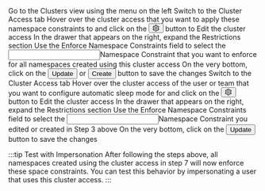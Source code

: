 


<Flow id="enforce-namespace-constraints-ui">
  <Step>
    Go to the <NavStep>Clusters</NavStep> view using the menu on the left
  </Step>
  <Step>
    Switch to the <Label>Cluster Access</Label> tab
  </Step>
  <Step>
    Hover over the cluster access that you want to apply these namespace constraints to and click on the <Button><svg viewBox="64 64 896 896" focusable="false" class="" data-icon="setting" width="1em" height="1em" fill="currentColor" aria-hidden="true"><path d="M924.8 625.7l-65.5-56c3.1-19 4.7-38.4 4.7-57.8s-1.6-38.8-4.7-57.8l65.5-56a32.03 32.03 0 009.3-35.2l-.9-2.6a443.74 443.74 0 00-79.7-137.9l-1.8-2.1a32.12 32.12 0 00-35.1-9.5l-81.3 28.9c-30-24.6-63.5-44-99.7-57.6l-15.7-85a32.05 32.05 0 00-25.8-25.7l-2.7-.5c-52.1-9.4-106.9-9.4-159 0l-2.7.5a32.05 32.05 0 00-25.8 25.7l-15.8 85.4a351.86 351.86 0 00-99 57.4l-81.9-29.1a32 32 0 00-35.1 9.5l-1.8 2.1a446.02 446.02 0 00-79.7 137.9l-.9 2.6c-4.5 12.5-.8 26.5 9.3 35.2l66.3 56.6c-3.1 18.8-4.6 38-4.6 57.1 0 19.2 1.5 38.4 4.6 57.1L99 625.5a32.03 32.03 0 00-9.3 35.2l.9 2.6c18.1 50.4 44.9 96.9 79.7 137.9l1.8 2.1a32.12 32.12 0 0035.1 9.5l81.9-29.1c29.8 24.5 63.1 43.9 99 57.4l15.8 85.4a32.05 32.05 0 0025.8 25.7l2.7.5a449.4 449.4 0 00159 0l2.7-.5a32.05 32.05 0 0025.8-25.7l15.7-85a350 350 0 0099.7-57.6l81.3 28.9a32 32 0 0035.1-9.5l1.8-2.1c34.8-41.1 61.6-87.5 79.7-137.9l.9-2.6c4.5-12.3.8-26.3-9.3-35zM788.3 465.9c2.5 15.1 3.8 30.6 3.8 46.1s-1.3 31-3.8 46.1l-6.6 40.1 74.7 63.9a370.03 370.03 0 01-42.6 73.6L721 702.8l-31.4 25.8c-23.9 19.6-50.5 35-79.3 45.8l-38.1 14.3-17.9 97a377.5 377.5 0 01-85 0l-17.9-97.2-37.8-14.5c-28.5-10.8-55-26.2-78.7-45.7l-31.4-25.9-93.4 33.2c-17-22.9-31.2-47.6-42.6-73.6l75.5-64.5-6.5-40c-2.4-14.9-3.7-30.3-3.7-45.5 0-15.3 1.2-30.6 3.7-45.5l6.5-40-75.5-64.5c11.3-26.1 25.6-50.7 42.6-73.6l93.4 33.2 31.4-25.9c23.7-19.5 50.2-34.9 78.7-45.7l37.9-14.3 17.9-97.2c28.1-3.2 56.8-3.2 85 0l17.9 97 38.1 14.3c28.7 10.8 55.4 26.2 79.3 45.8l31.4 25.8 92.8-32.9c17 22.9 31.2 47.6 42.6 73.6L781.8 426l6.5 39.9zM512 326c-97.2 0-176 78.8-176 176s78.8 176 176 176 176-78.8 176-176-78.8-176-176-176zm79.2 255.2A111.6 111.6 0 01512 614c-29.9 0-58-11.7-79.2-32.8A111.6 111.6 0 01400 502c0-29.9 11.7-58 32.8-79.2C454 401.6 482.1 390 512 390c29.9 0 58 11.6 79.2 32.8A111.6 111.6 0 01624 502c0 29.9-11.7 58-32.8 79.2z"></path></svg></Button> button to <Label>Edit</Label> the cluster access
  </Step>
  <Step>
    In the drawer that appears on the right, expand the <Expander>Restrictions</Expander> section
  </Step>
  <Step>
    Use the <Label>Enforce Namespace Constraints</Label> field to select the <Input>Namespace Constraint</Input> that you want to enforce for all namespaces created using this cluster access
  </Step>
  <Step>
    On the very bottom, click on the <Button>Update</Button> or <Button>Create</Button> button to save the changes
  </Step>
  <Step>
    Switch to the <Label>Cluster Access</Label> tab
  </Step>
  <Step>
    Hover over the cluster access of the user or team that you want to configure automatic sleep mode for and click on the <Button><svg viewBox="64 64 896 896" focusable="false" class="" data-icon="setting" width="1em" height="1em" fill="currentColor" aria-hidden="true"><path d="M924.8 625.7l-65.5-56c3.1-19 4.7-38.4 4.7-57.8s-1.6-38.8-4.7-57.8l65.5-56a32.03 32.03 0 009.3-35.2l-.9-2.6a443.74 443.74 0 00-79.7-137.9l-1.8-2.1a32.12 32.12 0 00-35.1-9.5l-81.3 28.9c-30-24.6-63.5-44-99.7-57.6l-15.7-85a32.05 32.05 0 00-25.8-25.7l-2.7-.5c-52.1-9.4-106.9-9.4-159 0l-2.7.5a32.05 32.05 0 00-25.8 25.7l-15.8 85.4a351.86 351.86 0 00-99 57.4l-81.9-29.1a32 32 0 00-35.1 9.5l-1.8 2.1a446.02 446.02 0 00-79.7 137.9l-.9 2.6c-4.5 12.5-.8 26.5 9.3 35.2l66.3 56.6c-3.1 18.8-4.6 38-4.6 57.1 0 19.2 1.5 38.4 4.6 57.1L99 625.5a32.03 32.03 0 00-9.3 35.2l.9 2.6c18.1 50.4 44.9 96.9 79.7 137.9l1.8 2.1a32.12 32.12 0 0035.1 9.5l81.9-29.1c29.8 24.5 63.1 43.9 99 57.4l15.8 85.4a32.05 32.05 0 0025.8 25.7l2.7.5a449.4 449.4 0 00159 0l2.7-.5a32.05 32.05 0 0025.8-25.7l15.7-85a350 350 0 0099.7-57.6l81.3 28.9a32 32 0 0035.1-9.5l1.8-2.1c34.8-41.1 61.6-87.5 79.7-137.9l.9-2.6c4.5-12.3.8-26.3-9.3-35zM788.3 465.9c2.5 15.1 3.8 30.6 3.8 46.1s-1.3 31-3.8 46.1l-6.6 40.1 74.7 63.9a370.03 370.03 0 01-42.6 73.6L721 702.8l-31.4 25.8c-23.9 19.6-50.5 35-79.3 45.8l-38.1 14.3-17.9 97a377.5 377.5 0 01-85 0l-17.9-97.2-37.8-14.5c-28.5-10.8-55-26.2-78.7-45.7l-31.4-25.9-93.4 33.2c-17-22.9-31.2-47.6-42.6-73.6l75.5-64.5-6.5-40c-2.4-14.9-3.7-30.3-3.7-45.5 0-15.3 1.2-30.6 3.7-45.5l6.5-40-75.5-64.5c11.3-26.1 25.6-50.7 42.6-73.6l93.4 33.2 31.4-25.9c23.7-19.5 50.2-34.9 78.7-45.7l37.9-14.3 17.9-97.2c28.1-3.2 56.8-3.2 85 0l17.9 97 38.1 14.3c28.7 10.8 55.4 26.2 79.3 45.8l31.4 25.8 92.8-32.9c17 22.9 31.2 47.6 42.6 73.6L781.8 426l6.5 39.9zM512 326c-97.2 0-176 78.8-176 176s78.8 176 176 176 176-78.8 176-176-78.8-176-176-176zm79.2 255.2A111.6 111.6 0 01512 614c-29.9 0-58-11.7-79.2-32.8A111.6 111.6 0 01400 502c0-29.9 11.7-58 32.8-79.2C454 401.6 482.1 390 512 390c29.9 0 58 11.6 79.2 32.8A111.6 111.6 0 01624 502c0 29.9-11.7 58-32.8 79.2z"></path></svg></Button> button to <Label>Edit</Label> the cluster access
  </Step>
  <Step>
    In the drawer that appears on the right, expand the <Expander>Restrictions</Expander> section
  </Step>
  <Step>
    Use the <Label>Enforce Namespace Constraints</Label> field to select the <Input>Namespace Constraint</Input> you edited or created in Step 3 above
  </Step>
  <Step>
    On the very bottom, click on the <Button>Update</Button> button to save the changes
  </Step>
</Flow>

:::tip Test with Impersonation
After following the steps above, all namespaces created using the cluster access in step 7 will now enforce these space constraints. You can test this behavior by impersonating a user that uses this cluster access.
:::
